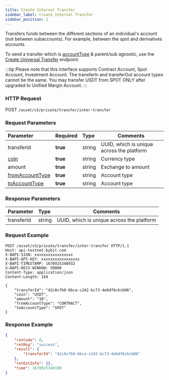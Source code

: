 ```yaml
---
title: Create Internal Transfer
sidebar_label: Create Internal Transfer
sidebar_position: 1
---
```

Transfers funds between the different sections of an individual's account (not between subaccounts). For example, between the spot and derivatives accounts.

To send a transfer which is [accountType](../enum#accounttype) & parent/sub agnostic, use the <a href="uni-transfer">Create Universal Transfer</a> endpoint.

:::tip
Please note that this interface supports Contract Account, Spot Account, Investment Account. The transferIn and transferOut account types cannot be the same.
You may transfer USDT from SPOT ONLY after upgraded to Unified Margin Account.
:::

### HTTP Request
POST `/asset/v3/private/transfer/inter-transfer`

### Request Parameters
| Parameter | Required | Type | Comments|
|:----- |:-------|:-----|------ |
|transferId |<b>true</b> |string |UUID, which is unique across the platform |
|[coin](../enum#coin)|<b>true</b> |string |Currency type |
|amount |<b>true</b> |string |Exchange to amount |
|[fromAccountType](../enum#accounttype)|<b>true</b> |string |Account type |
|[toAccountType](../enum#accounttype) |<b>true</b> |string |Account type |

### Response Parameters
| Parameter | Type | Comments|
|:----- |:-----|----- |
|transferId |string |UUID, which is unique across the platform |

### Request Example

<Tabs>
<TabItem value="console" label="Console">

```http
POST /asset/v3/private/transfer/inter-transfer HTTP/1.1
Host: api-testnet.bybit.com
X-BAPI-SIGN: xxxxxxxxxxxxxxxxx
X-BAPI-API-KEY: xxxxxxxxxxxxxxxxx
X-BAPI-TIMESTAMP: 1670925348932
X-BAPI-RECV-WINDOW: 50000
Content-Type: application/json
Content-Length: 164

{
    "transferId": "42c0cfb0-6bca-c242-bc73-4e6df6cbcb06",
    "coin": "USDT",
    "amount": "10",
    "fromAccountType": "CONTRACT",
    "toAccountType": "SPOT"
}
```

</TabItem>
</Tabs>

### Response Example

<Tabs>
<TabItem value="js linear" label="assets">

```json
{
    "retCode": 0,
    "retMsg": "success",
    "result": {
        "transferId": "42c0cfb0-6bca-c242-bc73-4e6df6cbcb06"
    },
    "retExtInfo": {},
    "time": 1670925349100
}
```
</TabItem>
</Tabs>